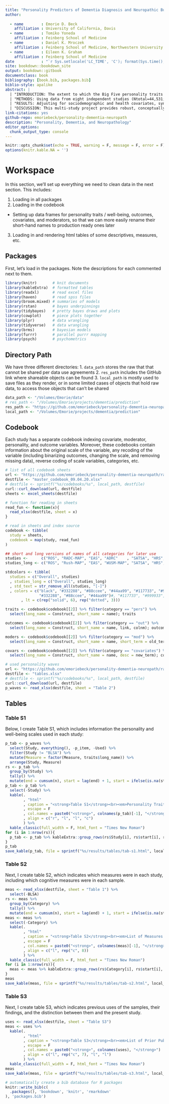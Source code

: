 ```yaml
--- 
title: "Personality Predictors of Dementia Diagnosis and Neuropathic Burden: A Mega-Analysis"
author: 
    
  - name        : Emorie D. Beck
    affiliation : University of California, Davis
  - name        : Tomiko Yoneda
    affiliation : Feinberg School of Medicine
  - name        : Daniel K. Mroczek
    affiliation : Feinberg School of Medicine, Northwestern University
  - name        : Eileen K. Graham
    affiliation : Feinberg School of Medicine
date            : "`r Sys.setlocale('LC_TIME', 'C'); format(Sys.time(), '%d\\\\ %B %Y')`"
site: bookdown::bookdown_site
output: bookdown::gitbook
documentclass: book
bibliography: [book.bib, packages.bib]
biblio-style: apalike
abstract: |
  | "INTRODUCTION: The extent to which the Big Five personality traits and subjective well-being (SWB) are discriminatory predictors of clinical manifestation of dementia versus dementia-related neuropathology is unclear."
  | "METHODS: Using data from eight independent studies (Ntotal=44,531; baseline Mage= years, % female), Bayesian multilevel models tested whether traits and SWB differentially predicted neuropsychological and neuropathological characteristics of dementia."
  | "RESULTS: Adjusting for sociodemographic and health covariates, synthesized and individual study results indicate that high neuroticism, low conscientiousness, and high negative affect were associated with increased risk of long-term dementia diagnosis."
  | "DISCUSSION: This multi-study project provides robust, conceptually replicated evidence that psychosocial factors are strong predictors of dementia diagnosis, but differentially associated with neuropathology at autopsy as a function of premorbid dementia diagnoses in some samples. These results suggest the possible importance of brain maintenance or test performance, while also highlighting the need for ongoing data collection efforts to disentangle these complex relationships."
link-citations: yes
github-repo: emoriebeck/personality-dementia-neuropath
description: "Personality, Dementia, and Neuropathology"
editor_options: 
  chunk_output_type: console
---
```


```r
knitr::opts_chunk$set(echo = TRUE, warning = F, message = F, error = F)
options(knitr.kable.NA = '')
```

# Workspace  

In this section, we'll set up everything we need to clean data in the next section. This includes: 

1. Loading in all packages
2. Loading in the codebook
  + Setting up data frames for personality traits / well-being, outcomes, covariates, and moderators, so that we can more easily rename their short-hand names to production ready ones later
3. Loading in and rendering html tables of some descriptives, measures, etc. 

## Packages  

First, let's load in the packages. Note the descriptions for each commented next to them.

```r
library(knitr)       # knit documents
library(kableExtra)  # formatted tables
library(readxl)      # read excel files
library(haven)       # read spss files
library(broom.mixed) # summaries of models
library(rstan)       # bayes underpinnings
library(tidybayes)   # pretty bayes draws and plots
library(cowplot)     # piece plots together
library(plyr)        # data wrangling
library(tidyverse)   # data wrangling
library(brms)        # bayesian models
library(furrr)       # parallel purrr mapping
library(psych)       # psychometrics
```

## Directory Path  

We have three different directories: 
1. `data_path` stores the raw that that cannot be shared per data use agreements
2. `res_path` includes the GitHub link where shareable objects can be found
3. `local_path` is mostly used to save files as they render, or in some limited cases of objects that hold raw data, to access those objects that can't be shared

```r
data_path <- "/Volumes/Emorie/data"
# res_path <- "/Volumes/Emorie/projects/dementia/prediction"
res_path <- "https://github.com/emoriebeck/personality-dementia-neuropath/raw/master"
local_path <- "/Volumes/Emorie/projects/dementia/prediction"
```

## Codebook  

Each study has a separate codebook indexing covariate, moderator, personality, and outcome variables. Moreover, these codebooks contain information about the original scale of the variable, any recoding of the variable (including binarizing outcomes, changing the scale, and removing missing data), reverse coding of scale variables, categories, etc.  

```r
# list of all codebook sheets
url <- "https://github.com/emoriebeck/personality-dementia-neuropath/raw/master/codebooks/master_codebook_09.04.20.xlsx?raw=true"
destfile <- "master_codebook_09.04.20.xlsx"
# destfile <- sprintf("%s/codebooks/%s", local_path, destfile)
curl::curl_download(url, destfile)
sheets <- excel_sheets(destfile)

# function for reading in sheets
read_fun <- function(x){
  read_xlsx(destfile, sheet = x)
}

# read in sheets and index source
codebook <- tibble(
  study = sheets,
  codebook = map(study, read_fun)
)

## short and long versions of names of all categories for later use
studies <-      c("ROS", "RADC-MAP", "EAS", "ADRC"    , "SATSA", "HRS", "LISS", "GSOEP")
studies_long <- c("ROS", "Rush-MAP", "EAS", "WUSM-MAP", "SATSA", "HRS", "LISS", "GSOEP")

stdcolors <- tibble(
  studies = c("Overall", studies)
  , studies_long = c("Overall", studies_long)
  , std_text = str_remove_all(studies, "[-]")
  , colors = c("black", "#332288", "#88ccee", "#44aa99", "#117733", "#999933", #"#ddcc77", "#cc6677", 
               "#332288", "#88ccee", "#44aa99")#, "#117733", "#999933", "#ddcc77")
       , lt = c(rep("solid", 6), rep("dotted", 3)))

traits <- codebook$codebook[[2]] %>% filter(category == "pers") %>% 
  select(long_name = Construct, short_name = name); traits

outcomes <- codebook$codebook[[2]] %>% filter(category == "out") %>%
  select(long_name = Construct, short_name = name, link, colnm); outcomes

moders <- codebook$codebook[[2]] %>% filter(category == "mod") %>%
  select(long_name = Construct, short_name = name, short_term = old_term, long_term = new_term); moders

covars <- codebook$codebook[[2]] %>% filter(category == "covariates") %>%
  select(long_name = Construct, short_name = name, desc = new_term); covars

# used personality waves 
url <- "https://github.com/emoriebeck/personality-dementia-neuropath/raw/master/codebooks/tables.xlsx?raw=true"
destfile <- "tables.xlsx"
# destfile <- sprintf("%s/codebooks/%s", local_path, destfile)
curl::curl_download(url, destfile)
p_waves <- read_xlsx(destfile, sheet = "Table 2")
```

## Tables   
### Table S1  

Below, I create Table S1, which includes information the personality and well-being scales used in each study:

```r
p_tab <- p_waves %>% 
  select(Study, everything(), -p_item, -Used) %>%
  filter(Study != "BLSA") %>%
  mutate(Measure = factor(Measure, traits$long_name)) %>%
  arrange(Study, Measure) 
rs <- p_tab %>% 
  group_by(Study) %>% 
  tally() %>% 
  mutate(end = cumsum(n), start = lag(end) + 1, start = ifelse(is.na(start), 1, start))
p_tab <- p_tab %>%
  select(-Study) %>%
  kable(.
        , "html"
        , caption = "<strong>Table S1</strong><br><em>Personality Trait and Subjective Well-Being Measurement Inventories, Scales, and Assessments Across Samples</em>"
        , escape = F
        , col.names = paste0("<strong>", colnames(p_tab)[-1], "</strong>")
        , align = c("r", "l", "l", "c")
        ) %>%
  kable_classic(full_width = F, html_font = "Times New Roman") 
for (i in 1:nrow(rs)){
  p_tab <- p_tab %>% kableExtra::group_rows(rs$Study[i], rs$start[i], rs$end[i])
}
p_tab
save_kable(p_tab, file = sprintf("%s/results/tables/tab-s1.html", local_path))
```

### Table S2  

Next, I create table S2, which indicates which measures were in each study, including which cognitive measures were in each sample. 

```r
meas <- read_xlsx(destfile, sheet = "Table 1") %>%
  select(-BLSA) 
rs <- meas %>% 
  group_by(Category) %>% 
  tally() %>% 
  mutate(end = cumsum(n), start = lag(end) + 1, start = ifelse(is.na(start), 1, start))
meas <- meas %>%
  select(-Category) %>%
  kable(.
        , "html"
        , caption = "<strong>Table S2</strong><br><em>List of Measures Across Samples</em>"
        , escape = F
        , col.names = paste0("<strong>", colnames(meas)[-1], "</strong>")
        , align = c("l", rep("c", 8))
        ) %>%
  kable_classic(full_width = F, html_font = "Times New Roman") 
for (i in 1:nrow(rs)){
  meas <- meas %>% kableExtra::group_rows(rs$Category[i], rs$start[i], rs$end[i])
}
meas
save_kable(meas, file = sprintf("%s/results/tables/tab-s2.html", local_path))
```

### Table S3  

Next, I create table S3, which indicates previous uses of the samples, their findings, and the distinction between them and the present study. 

```r
uses <- read_xlsx(destfile, sheet = "Table S3")
meas <- uses %>%
  kable(.
        , "html"
        , caption = "<strong>Table S3</strong><br><em>List of Prior Publications Examining Personality-Dementia or Neuropathology Associations</em>"
        , escape = F
        , col.names = paste0("<strong>", colnames(uses), "</strong>")
        , align = c("l", rep("c", 7), "l", "l")
        ) %>%
  kable_classic(full_width = F, html_font = "Times New Roman") 
meas
save_kable(meas, file = sprintf("%s/results/tables/tab-s3.html", local_path))
```


```r
# automatically create a bib database for R packages
knitr::write_bib(c(
  .packages(), 'bookdown', 'knitr', 'rmarkdown'
), 'packages.bib')
```


